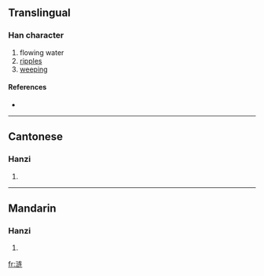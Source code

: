 {{see|漣}}
==Translingual==

===Han character===
{{Han char|rn=85|rad=水|as=07|sn=10|four=|canj=水卜大手 (EYKQ)}}

# flowing water
# [[ripples]]
# [[weeping]]

====References====
* {{Han ref|kx=0633.371|hdz=31620.110|uh=6D9F|ud=28063}}

----

==Cantonese==

===Hanzi===
{{yue-hanzi|jyut=|y=lin4}}

# {{defn|Cantonese}}

----

==Mandarin==

===Hanzi===
{{cmn-hanzi|tra=漣|pin=[[lián]] ([[lian2]])|wg=lien<sup>2</sup>}}

# {{defn|Mandarin}}

[[fr:涟]]